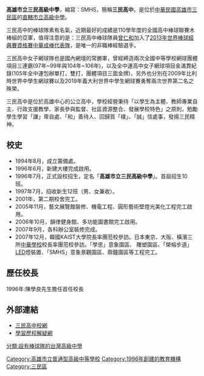 {{Distinguish|新北市立三民高級中學}}
{{Infobox School
| name = 高雄市立三民高級中學
| other_name = Kaohsiung Municipal Sanmin Senior High School
| image = 
| logo = [[File:KSMHS.logo.png|250px]]
| established = 1994年9月7日派孫明霞校長為籌備處主任<br>1996年7月正式成立
| type = 高雄市立[[高級中學|高級中學]]
| district = {{ROC}}[[高雄市|高雄市]][[三民區|三民區]]
| grades = 三年學制
| principal = 劉人誠
| vice_principal = 
| staff = 106人
| students = 1312餘人
| address = 80652 高雄市三民區金鼎路81號
| website = http://www.smhs.kh.edu.tw
| number = 07-3475181
| coordinates = {{Coord|22.662205|120.327043|display=inline,title}}
| teams = 棒球隊、網球隊、高爾夫球隊、擊劍隊
| fax = 07-3465964
| pushpin_map = Taiwan Kaohsiung
| classes = 每年級各12班，共36班。<br>普通班33班，體育班3班。
| area = 93,921平方公尺
}}

'''高雄市立三民高級中學'''，縮寫：SMHS，簡稱'''三民高中'''。是位於[[中華民國|中華民國]][[高雄市|高雄市]][[三民區|三民區]]的[[直轄市|直轄市立]][[高級中學|高級中學]]。

三民高中的棒球隊素有名氣，近期最好的成績是110學年度的全國高中棒球聯賽木棒組的亞軍，值得注意的是：三民高中棒球隊員[[曾仁和|曾仁和]]加入了[[2013年世界棒球經典賽資格賽|2013年世界棒球經典賽資格賽]][[中華成棒代表隊|中華成棒代表隊]]，是唯一的非職棒經驗選手。

三民高中女子網球隊也是國內網壇的常勝軍，曾經締造兩次全國中等學校網球團體項目三連霸(97年~99年與104年~106年)，以及全中運高中女子網球項目金滿貫紀錄(105年全中運包辦單打，雙打，團體項目三面金牌)，另外也分別在2009年比利時世界中學生網球賽以及2019年義大利世界中學生網球賽勇奪兩次世界第二名之殊榮。

三民高中是位於高雄中心的公立高中，學校經營秉持「以學生為主體、教師專業自主、行政支援教學、家長參與監督、社區資源整合、發展學校特色」之原則，勉勵學生學習「謙」卑自處、「和」善待人、回歸質「樸」、「誠」信處事，發揚三民精神。

== 校史 ==
*1994年8月，成立籌備處。
*1996年6月，新建大樓完成啟用。
*1996年7月，正式設校招生，定名「'''高雄市立三民高級中學'''」。首屆招生10班。
*1997年7月，招收新生12班（男、女兼收）。
*2001年，第二期校舍完工。
*2005年11月，藝文展覽館裝修、機電工程、圓形藝術壁燈光美化工程完工啟用。
*2006年10月，韻律健身館、多功能圖書館完工啟用。
*2007年9月，各科辦公室裝修完成。
*2007年12月，韓國KAIST大學院長率團蒞校參訪。日本東京、大阪、橫濱三所[[台灣系學校|中華學校]]校長率團蒞校參訪。「學思」意象園區、 雕塑園區、「榮榕步道」[[LED|LED]]燈裝置、「SMHS」意象景觀園區、鼎鐘園區等工程完工。

== 歷任校長 ==
1996年:陳學良先生擔任首任校長

== 外部連結 ==
* [http://www.smhs.kh.edu.tw 三民高中校網]{{Wayback|url=http://www.smhs.kh.edu.tw/ |date=20200717094414 }}
* [http://epf.sw.imych.one 學習歷程解疑網]{{Wayback|url=http://epf.sw.imych.one/ |date=20200625225841 }}
{{台灣棒球維基館}}


{{高雄市高級中等學校列表}}
[[Category:高雄市立普通型高級中等學校|Category:高雄市立普通型高級中等學校]]
[[Category:1996年創建的教育機構|Category:1996年創建的教育機構]]
[[Category:三民區|Category:三民區]]
[[分類:設有棒球隊的台灣高級中學|分類:設有棒球隊的台灣高級中學]]